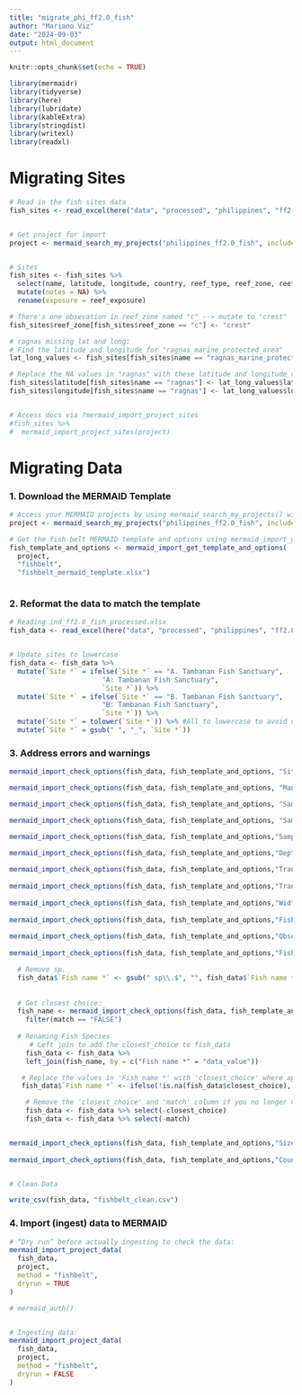 ```yaml
---
title: "migrate_phi_ff2.0_fish"
author: "Mariano Viz"
date: "2024-09-03"
output: html_document
---
```


```r
knitr::opts_chunk$set(echo = TRUE)

library(mermaidr)
library(tidyverse)
library(here)
library(lubridate)
library(kableExtra)
library(stringdist)
library(writexl)
library(readxl)


```




# Migrating Sites


```r

# Read in the fish sites data
fish_sites <- read_excel(here("data", "processed", "philippines", "ff2.0", "phi_ff2.0_fish_sites_processed.xlsx"))


# Get project for import
project <- mermaid_search_my_projects("philippines_ff2.0_fish", include_test_projects = TRUE)


# Sites
fish_sites <- fish_sites %>%
  select(name, latitude, longitude, country, reef_type, reef_zone, reef_exposure) %>%
  mutate(notes = NA) %>%
  rename(exposure = reef_exposure)

# There's one obsevation in reef_zone named "c" --> mutate to "crest"
fish_sites$reef_zone[fish_sites$reef_zone == "c"] <- "crest"

# ragnas missing lat and long:
# Find the latitude and longitude for "ragnas_marine_protected_area"
lat_long_values <- fish_sites[fish_sites$name == "ragnas_marine_protected_area", c("latitude", "longitude")]

# Replace the NA values in "ragnas" with these latitude and longitude values
fish_sites$latitude[fish_sites$name == "ragnas"] <- lat_long_values$latitude
fish_sites$longitude[fish_sites$name == "ragnas"] <- lat_long_values$longitude


# Access docs via ?mermaid_import_project_sites
#fish_sites %>%
#  mermaid_import_project_sites(project)


```

# Migrating Data


### 1. Download the MERMAID Template


```r
# Access your MERMAID projects by using mermaid_search_my_projects() with the project name
project <- mermaid_search_my_projects("philippines_ff2.0_fish", include_test_projects = TRUE)

# Get the fish belt MERMAID template and options using mermaid_import_get_template_and_options() and save it to a file (in this case called fishbelt_mermaid_template.xlsx and benthicpit_mermaid_template.xlsx)
fish_template_and_options <- mermaid_import_get_template_and_options( 
  project,
  "fishbelt",
  "fishbelt_mermaid_template.xlsx")



```


### 2. Reformat the data to match the template

```r
# Reading ind_ff2.0_fish_processed.xlsx
fish_data <- read_excel(here("data", "processed", "philippines", "ff2.0", "phi_ff2.0_fish_processed.xlsx"))


# Update sites to lowercase
fish_data <- fish_data %>%
  mutate(`Site *` = ifelse(`Site *` == "A. Tambanan Fish Sanctuary", 
                       "A: Tambanan Fish Sanctuary", 
                       `Site *`)) %>% 
  mutate(`Site *` = ifelse(`Site *` == "B. Tambanan Fish Sanctuary", 
                       "B: Tambanan Fish Sanctuary", 
                       `Site *`)) %>% 
  mutate(`Site *` = tolower(`Site *`)) %>% #All to lowercase to avoid duplicates based on using uppercase 
  mutate(`Site *` = gsub(" ", "_", `Site *`))

```


### 3. Address errors and warnings


```r
mermaid_import_check_options(fish_data, fish_template_and_options, "Site *")

mermaid_import_check_options(fish_data, fish_template_and_options, "Management *")

mermaid_import_check_options(fish_data, fish_template_and_options, "Sample date: Year *")

mermaid_import_check_options(fish_data, fish_template_and_options, "Sample date: Month *")

mermaid_import_check_options(fish_data, fish_template_and_options,"Sample date: Day *")

mermaid_import_check_options(fish_data, fish_template_and_options,"Depth *")
         
mermaid_import_check_options(fish_data, fish_template_and_options,"Transect number *")
         
mermaid_import_check_options(fish_data, fish_template_and_options,"Transect length surveyed *")
         
mermaid_import_check_options(fish_data, fish_template_and_options,"Width *")
        
mermaid_import_check_options(fish_data, fish_template_and_options,"Fish size bin *")
         
mermaid_import_check_options(fish_data, fish_template_and_options,"Observer emails *")
         
mermaid_import_check_options(fish_data, fish_template_and_options,"Fish name *")

  # Remove sp. 
  fish_data$`Fish name *` <- gsub(" sp\\.$", "", fish_data$`Fish name *`)
  
  
  # Get closest choice: 
  fish_name <- mermaid_import_check_options(fish_data, fish_template_and_options,"Fish name *") %>% 
    filter(match == "FALSE")
 
  # Renaming Fish Species
     # Left join to add the closest_choice to fish_data
    fish_data <- fish_data %>%
    left_join(fish_name, by = c("Fish name *" = "data_value"))

   # Replace the values in 'Fish name *' with 'closest_choice' where applicable
   fish_data$`Fish name *` <- ifelse(!is.na(fish_data$closest_choice), fish_data$closest_choice, fish_data$`Fish name *`)

    # Remove the 'closest_choice' and 'match' column if you no longer need it
    fish_data <- fish_data %>% select(-closest_choice)
    fish_data <- fish_data %>% select(-match)


mermaid_import_check_options(fish_data, fish_template_and_options,"Size *")
         
mermaid_import_check_options(fish_data, fish_template_and_options,"Count *")


# Clean Data

write_csv(fish_data, "fishbelt_clean.csv")

```

### 4. Import (ingest) data to MERMAID


```r
# “Dry run” before actually ingesting to check the data:
mermaid_import_project_data(
  fish_data,
  project,
  method = "fishbelt",
  dryrun = TRUE
)

# mermaid_auth()


# Ingesting data:
mermaid_import_project_data(
  fish_data,
  project,
  method = "fishbelt",
  dryrun = FALSE
)


```












